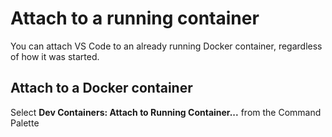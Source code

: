 # Attach to a running container

You can attach VS Code to an already running Docker container, regardless of how it was started.


## Attach to a Docker container

Select **Dev Containers: Attach to Running Container...** from the Command Palette
